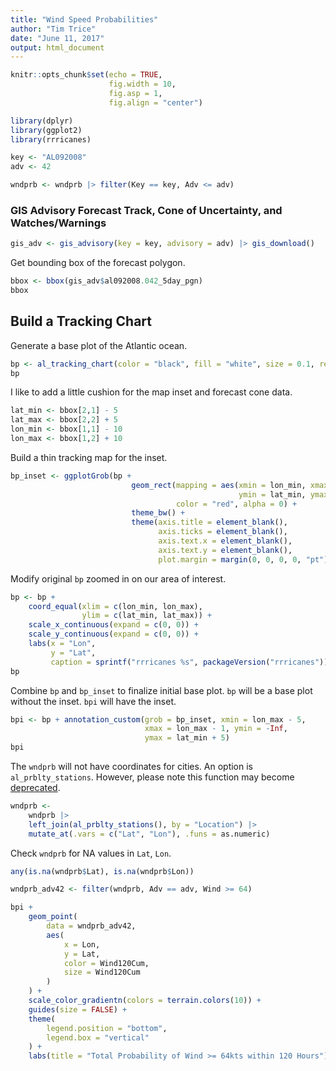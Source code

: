 ```yaml
---
title: "Wind Speed Probabilities"
author: "Tim Trice"
date: "June 11, 2017"
output: html_document
---
```


```r
knitr::opts_chunk$set(echo = TRUE, 
                      fig.width = 10, 
                      fig.asp = 1, 
                      fig.align = "center")
```

```r
library(dplyr)
library(ggplot2)
library(rrricanes)

```

```r
key <- "AL092008"
adv <- 42
```

```r
wndprb <- wndprb |> filter(Key == key, Adv <= adv)
```

### GIS Advisory Forecast Track, Cone of Uncertainty, and Watches/Warnings

```r
gis_adv <- gis_advisory(key = key, advisory = adv) |> gis_download()
```

Get bounding box of the forecast polygon.

```r
bbox <- bbox(gis_adv$al092008.042_5day_pgn)
bbox
```

## Build a Tracking Chart

Generate a base plot of the Atlantic ocean.

```r
bp <- al_tracking_chart(color = "black", fill = "white", size = 0.1, res = 50)
bp
```

I like to add a little cushion for the map inset and forecast cone data. 

```r
lat_min <- bbox[2,1] - 5
lat_max <- bbox[2,2] + 5
lon_min <- bbox[1,1] - 10
lon_max <- bbox[1,2] + 10
```

Build a thin tracking map for the inset.

```r
bp_inset <- ggplotGrob(bp +
                           geom_rect(mapping = aes(xmin = lon_min, xmax = lon_max,
                                                   ymin = lat_min, ymax = lat_max),
                                     color = "red", alpha = 0) +
                           theme_bw() +
                           theme(axis.title = element_blank(),
                                 axis.ticks = element_blank(),
                                 axis.text.x = element_blank(),
                                 axis.text.y = element_blank(),
                                 plot.margin = margin(0, 0, 0, 0, "pt")))
```

Modify original `bp` zoomed in on our area of interest.

```r
bp <- bp +
    coord_equal(xlim = c(lon_min, lon_max),
                ylim = c(lat_min, lat_max)) +
    scale_x_continuous(expand = c(0, 0)) +
    scale_y_continuous(expand = c(0, 0)) +
    labs(x = "Lon",
         y = "Lat",
         caption = sprintf("rrricanes %s", packageVersion("rrricanes")))
bp
```

Combine `bp` and `bp_inset` to finalize initial base plot. `bp` will be a base plot without the inset. `bpi` will have the inset.

```r
bpi <- bp + annotation_custom(grob = bp_inset, xmin = lon_max - 5,
                              xmax = lon_max - 1, ymin = -Inf,
                              ymax = lat_min + 5)
bpi
```

The `wndprb` will not have coordinates for cities. An option is `al_prblty_stations`. However, please note this function may become [deprecated](https://github.com/ropensci/rrricanes/issues/46). 

```r
wndprb <- 
    wndprb |> 
    left_join(al_prblty_stations(), by = "Location") |> 
    mutate_at(.vars = c("Lat", "Lon"), .funs = as.numeric)
```

Check `wndprb` for NA values in `Lat`, `Lon`.

```r
any(is.na(wndprb$Lat), is.na(wndprb$Lon))
```

```r
wndprb_adv42 <- filter(wndprb, Adv == adv, Wind >= 64)

bpi +
    geom_point(
        data = wndprb_adv42, 
        aes(
            x = Lon,
            y = Lat, 
            color = Wind120Cum,
            size = Wind120Cum
        )
    ) + 
    scale_color_gradientn(colors = terrain.colors(10)) + 
    guides(size = FALSE) + 
    theme(
        legend.position = "bottom", 
        legend.box = "vertical"
    ) + 
    labs(title = "Total Probability of Wind >= 64kts within 120 Hours")
```
